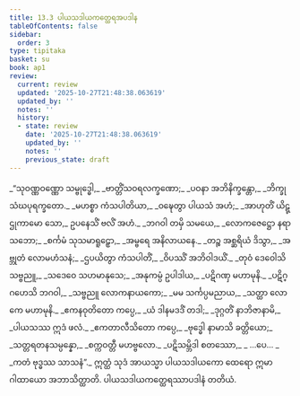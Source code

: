 ```yaml
---
title: 13.3 ပါယသဒါယကတ္ထေရအပဒါန
tableOfContents: false
sidebar:
  order: 3
type: tipitaka
basket: su
book: ap1
review:
  current: review
  updated: '2025-10-27T21:48:38.063619'
  updated_by: ''
  notes: ''
  history:
  - state: review
    date: '2025-10-27T21:48:38.063619'
    updated_by: ''
    notes: ''
    previous_state: draft
---
```



<ReviewStatus review={frontmatter.review} showDetails={true} />

<HypothesisAnnotation frontmatter={frontmatter} />

<DynamicBreadcrumb />

<Division number="26" book="ap1" e="ch" v="20" p="172">

<Paragraph number="2083" type="verses" book="ap1">
_“သုဝဏ္ဏဝဏ္ဏော သမ္ဗုဒ္ဓေါ,_  
_ဗာတ္တိံသဝရလက္ခဏော;_  
_ပဝနာ အဘိနိက္ခန္တော,_  
_ဘိက္ခုသံဃပုရက္ခတော._  

</Paragraph>

</Division>
<Division number="27" book="ap1" e="ch" v="20" p="172">

<Paragraph number="2084" type="verses" book="ap1">
_မဟစ္စာ ကံသပါတိယာ,_  
_ဝဍ္ဎေတွာ ပါယသံ အဟံ;_  
_အာဟုတိံ ယိဋ္ဌုကာမော သော,_  
ဥပနေသိံ ဗလိံ အဟံ._  

</Paragraph>

</Division>
<Division number="28" book="ap1" e="ch" v="20" p="172">

<Paragraph number="2085" type="verses" book="ap1">
_ဘဂဝါ တမှိ သမယေ,_  
_လောကဇေဋ္ဌော နရာသဘော;_  
_စင်္ကမံ သုသမာရူဠှော,_  
_အမ္ဗရေ အနိလာယနေ._  

</Paragraph>

</Division>
<Division number="29" book="ap1" e="ch" v="20" p="172">

<Paragraph number="2086" type="verses" book="ap1">
_တဉ္စ အစ္ဆရိယံ ဒိသွာ,_  
_အဗ္ဘုတံ လောမဟံသနံ;_  
_ဌပယိတွာ ကံသပါတိံ,_  
_ဝိပဿိံ အဘိဝါဒယိံ._  

</Paragraph>

</Division>
<Division number="30" book="ap1" e="ch" v="20" p="172">

<Paragraph number="2087" type="verses" book="ap1">
_တုဝံ ဒေဝေါသိ သဗ္ဗညူ,_  
_သဒေဝေ သဟမာနုသေ;_  
_အနုကမ္ပံ ဥပါဒါယ,_  
_ပဋိဂဏှ မဟာမုနိ._  

</Paragraph>

</Division>
<Division number="31" book="ap1" e="ch" v="20" p="172">

<Paragraph number="2088" type="verses" book="ap1">
_ပဋိဂ္ဂဟေသိ ဘဂဝါ,_  
_သဗ္ဗညူ လောကနာယကော;_  
_မမ သင်္ကပ္ပမညာယ,_  
_သတ္ထာ လောကေ မဟာမုနိ._  

</Paragraph>

</Division>
<Division number="32" book="ap1" e="ch" v="20" p="172">

<Paragraph number="2089" type="verses" book="ap1">
_ဧကနဝုတိတော ကပ္ပေ,_  
_ယံ ဒါနမဒဒိံ တဒါ;_  
_ဒုဂ္ဂတိံ နာဘိဇာနာမိ,_  
_ပါယသဿ ဣဒံ ဖလံ._  

</Paragraph>

</Division>
<Division number="33" book="ap1" e="ch" v="20" p="173">

<Paragraph number="2090" type="verses" book="ap1">
_ဧကတာလီသိတော ကပ္ပေ,_  
_ဗုဒ္ဓေါ နာမာသိ ခတ္တိယော;_  
_သတ္တရတနသမ္ပန္နော,_  
_စက္ကဝတ္တီ မဟဗ္ဗလော._  

</Paragraph>

</Division>
<Division number="34" book="ap1" e="ch" v="20" p="173">

<Paragraph number="2091" type="verses" book="ap1">
_ပဋိသမ္ဘိဒါ စတဿော,_  
_ …ပေ… _  
_ကတံ ဗုဒ္ဓဿ သာသနံ”._  

</Paragraph>

<Paragraph number="2092" book="ap1">
ဣတ္ထံ သုဒံ အာယသ္မာ ပါယသဒါယကော ထေရော ဣမာ ဂါထာယော အဘာသိတ္ထာတိ.

</Paragraph>
</Division>

<Paragraph number="2093" type="center" book="ap1">
ပါယသဒါယကတ္ထေရဿာပဒါနံ တတိယံ.
</Paragraph>